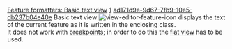 [[Property:title|Feature formatters: Basic text view]]
[[Property:weight|1]]
[[Property:uuid|ad171d9e-9d67-7fb9-10e5-db237b04e40e]]
Basic text view  [[Image:view-editor-feature-icon]] displays the text of the current feature as it is written in the enclosing class. <br/>
It does not work with [[Breakpoints|breakpoints]]; in order to do this the [[Feature formatters: Flat view|flat view]] has to be used. 


{{note|This view is not available to .NET features which are imported through by means of an assembly. This is because the assembly '''.exe''' or '''.dll''' exposes only the interface methods and therefore is no feature implementation to display. The feature interface may be viewed, in a clickable format using the Flat View. }}


{{seealso|<br/>
[[Class formatters: Basic text view|Class basic text view]]  }}




